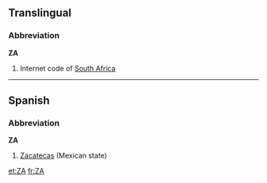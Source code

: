 ==Translingual==

===Abbreviation===
'''ZA'''

#Internet code of [[South Africa]]

----

==Spanish==

===Abbreviation===
'''ZA'''

#[[Zacatecas]] (Mexican state)

[[et:ZA]]
[[fr:ZA]]